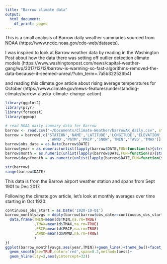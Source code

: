 ```yaml
---
title: "Barrow climate data"
output:
  html_document:
    df_print: paged
---
```


This is a small analysis of Barrow daily weather summaries sourced from NOAA (https://www.ncdc.noaa.gov/cdo-web/datasets). 

I was inspired to look at Barrow weather data by reading in the Washington Post about how the data there was setting off outlier detection climate models (https://www.washingtonpost.com/news/capital-weather-gang/wp/2017/12/12/barrow-is-warming-so-fast-algorithms-removed-the-data-because-it-seemed-unreal/?utm_term=.7a5b322526b4) 

and reading this climate.gov article about rising average temperatures for October (https://www.climate.gov/news-features/understanding-climate/barrow-alaska-climate-change-action)

```r
library(ggplot2)
library(plyr)
library(forecast)
library(ggmap)

# read NOAA daily summary data for Barrow
barrow <- read.csv("~/Documents/Climate-Weather/barrowAK_daily.csv", stringsAsFactors=FALSE)
barrow = barrow[,c('STATION','NAME','LATITUDE','LONGITUDE','ELEVATION','DATE'
                   ,'AWND','PGTM','PRCP','SNOW','TMIN','TAVG','TMAX')]
barrow$obs_date = as.Date(barrow$DATE)
barrow$year = as.numeric(unlist(lapply(barrow$DATE,FUN=function(s){strsplit(s,split='-')[[1]][1]})))
barrow$month = as.numeric(unlist(lapply(barrow$DATE,FUN=function(s){strsplit(s,split='-')[[1]][2]})))
barrow$dayofmonth = as.numeric(unlist(lapply(barrow$DATE,FUN=function(s){strsplit(s,split='-')[[1]][3]})))

str(barrow)
range(barrow$DATE)
```

This data is from the Barrow airport weather station and spans from Sept 1901 to Dec 2017. 

Following the climate.gov article, let's look at monthly averages over time starting in Oct 1920:

```r
continuous_obs_start = as.Date('1920-10-01')
barrow_monthlyavgs = ddply(barrow[barrow$obs_date>=continuous_obs_start,],c('year','month'),function(d){
  data.frame(TMIN=mean(d$TMIN,na.rm=TRUE)
             ,TMAX=mean(d$TMAX,na.rm=TRUE)
             ,PRCP=mean(d$PRCP,na.rm=TRUE)
             ,AWND=mean(d$AWND,na.rm=TRUE)
             )
})
ggplot(barrow_monthlyavgs,aes(year,TMIN))+geom_line()+theme_bw()+facet_wrap(~month)+
  geom_smooth(se=TRUE,color='red',span=0.2,method=loess)+
  geom_hline(lty=2,aes(yintercept=32))
```



